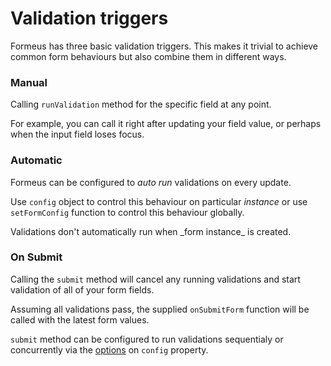 
# Validation triggers

Formeus has three basic validation triggers. This makes it trivial to
achieve common form behaviours but also combine them in different ways.

### Manual

Calling `runValidation` method for the specific field at any point.

For example, you can call it right after updating your field value, or perhaps when
the input field loses focus.

### Automatic

Formeus can be configured to _auto run_ validations on every update.

Use `config` object to control this behaviour on particular _instance_ or use
`setFormConfig` function to control this behaviour globally.

<Callout type="info" emoji="ℹ️">
  Validations don't automatically run when _form instance_ is created.
</Callout>

### On Submit

Calling the `submit` method will cancel any running validations and start validation of all of your form fields.

Assuming all validations pass, the supplied `onSubmitForm` function will be called with the latest form values.

`submit` method can be configured to run validations sequentialy or concurrently via the [options](/docs/reference/setFormConfig#options) on `config` property.
